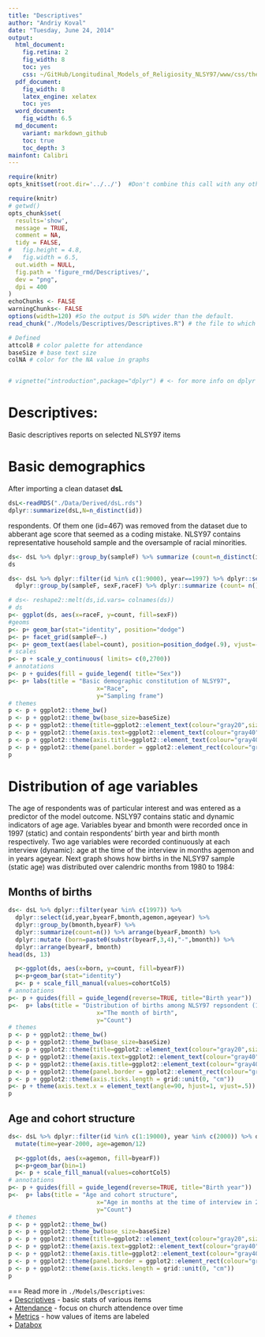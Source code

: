 ```yaml
---
title: "Descriptives"
author: "Andriy Koval"
date: "Tuesday, June 24, 2014"
output:
  html_document:
    fig.retina: 2
    fig_width: 8
    toc: yes
    css: ~/GitHub/Longitudinal_Models_of_Religiosity_NLSY97/www/css/thesis.css
  pdf_document:
    fig_width: 8
    latex_engine: xelatex
    toc: yes
  word_document:
    fig_width: 6.5
  md_document:
    variant: markdown_github
    toc: true
    toc_depth: 3
mainfont: Calibri
---
```



<!--  Set the working directory to the repository's base directory; this assumes the report is nested inside of only one directory.-->
```r
require(knitr)
opts_knit$set(root.dir='../../')  #Don't combine this call with any other chunk -especially one that uses file paths.

```

```r
require(knitr)
# getwd()
opts_chunk$set(
  results='show', 
  message = TRUE,
  comment = NA, 
  tidy = FALSE,
#   fig.height = 4.8, 
#   fig.width = 6.5, 
  out.width = NULL,
  fig.path = 'figure_rmd/Descriptives/',     
  dev = "png",
  dpi = 400
)
echoChunks <- FALSE
warningChunks<- FALSE
options(width=120) #So the output is 50% wider than the default.
read_chunk("./Models/Descriptives/Descriptives.R") # the file to which knitr calls for the chunks
```

```r
# Defined
attcol8 # color palette for attendance
baseSize # base text size
colNA # color for the NA value in graphs

```

```r
```

```r
# vignette("introduction",package="dplyr") # <- for more info on dplyr
```

Descriptives:
===  
Basic descriptives reports on selected NLSY97 items

# Basic demographics 
After importing a clean dataset **dsL** 

```r
dsL<-readRDS("./Data/Derived/dsL.rds")
dplyr::summarize(dsL,N=n_distinct(id))
```
respondents. Of them one (id=467) was removed from the dataset due to abberant age score that seemed as a coding mistake. NLSY97 contains representative household sample and the oversample of racial minorities. 

```r
ds<- dsL %>% dplyr::group_by(sampleF) %>% summarize (count=n_distinct(id))
ds
```



```r
ds<- dsL %>% dplyr::filter(id %in% c(1:9000), year==1997) %>% dplyr::select(id,sampleF,sexF, raceF) %>%
  dplyr::group_by(sampleF, sexF,raceF) %>% dplyr::summarize (count= n()) 

# ds<- reshape2::melt(ds,id.vars= colnames(ds))
# ds
p<- ggplot(ds, aes(x=raceF, y=count, fill=sexF))
#geoms
p<- p+ geom_bar(stat="identity", position="dodge")
p<- p+ facet_grid(sampleF~.)
p<- p+ geom_text(aes(label=count), position=position_dodge(.9), vjust=-.2, size=3.5)
# scales
p<- p + scale_y_continuous( limits= c(0,2700))
# annotations
p<- p + guides(fill = guide_legend( title="Sex")) 
p<- p+ labs(title = "Basic demographic constitution of NLSY97",
                         x="Race",
                         y="Sampling frame")
# themes
p <- p + ggplot2::theme_bw()
p <- p + ggplot2::theme_bw(base_size=baseSize)
p <- p + ggplot2::theme(title=ggplot2::element_text(colour="gray20",size = 12)) 
p <- p + ggplot2::theme(axis.text=ggplot2::element_text(colour="gray40"))
p <- p + ggplot2::theme(axis.title=ggplot2::element_text(colour="gray40"))
p <- p + ggplot2::theme(panel.border = ggplot2::element_rect(colour="gray80"))
p 


```

# Distribution of age variables
The age of respondents was of particular interest and was entered as a predictor of the model outcome. NSLY97 contains static and dynamic indicators of age age. Variables  byear and bmonth were recorded once in 1997 (static) and contain respondents’ birth year and birth month respectively. Two age variables were recorded continuously at each interview (dynamic): age at the time of the interview in months agemon and in years ageyear.   Next graph shows how births in the NLSY97 sample (static age) was distributed over calendric months from 1980 to 1984:

## Months of births
```r
ds<- dsL %>% dplyr::filter(year %in% c(1997)) %>% 
  dplyr::select(id,year,byearF,bmonth,agemon,ageyear) %>%
  dplyr::group_by(bmonth,byearF) %>%
  dplyr::summarize(count=n()) %>% arrange(byearF,bmonth) %>%
  dplyr::mutate (born=paste0(substr(byearF,3,4),"-",bmonth)) %>%
  dplyr::arrange(byearF, bmonth)
head(ds, 13)

  p<-ggplot(ds, aes(x=born, y=count, fill=byearF))
  p<-p+geom_bar(stat="identity")
  p<- p + scale_fill_manual(values=cohortCol5)
# annotations
p<- p + guides(fill = guide_legend(reverse=TRUE, title="Birth year")) 
p<-  p+ labs(title = "Distribution of births among NLSY97 repsondent (1997)",
                         x="The month of birth",
                         y="Count")
# themes
p <- p + ggplot2::theme_bw()
p <- p + ggplot2::theme_bw(base_size=baseSize)
p <- p + ggplot2::theme(title=ggplot2::element_text(colour="gray20",size = 12)) 
p <- p + ggplot2::theme(axis.text=ggplot2::element_text(colour="gray40", size=8))
p <- p + ggplot2::theme(axis.title=ggplot2::element_text(colour="gray40"))
p <- p + ggplot2::theme(panel.border = ggplot2::element_rect(colour="gray80"))
p <- p + ggplot2::theme(axis.ticks.length = grid::unit(0, "cm"))
p<- p + theme(axis.text.x = element_text(angle=90, hjust=1, vjust=.5))
p
```


## Age and cohort structure 
```r
ds<- dsL %>% dplyr::filter(id %in% c(1:19000), year %in% c(2000)) %>% dplyr::select(id,year,byearF,attend,agemon,ageyear) %>%
  mutate(time=year-2000, age=agemon/12)

  p<-ggplot(ds, aes(x=agemon, fill=byearF))
  p<-p+geom_bar(bin=1)
  p<- p + scale_fill_manual(values=cohortCol5)
# annotations
p<- p + guides(fill = guide_legend(reverse=TRUE, title="Birth year")) 
p<-  p+ labs(title = "Age and cohort structure",
                         x="Age in months at the time of interview in 2000",
                         y="Count")
# themes
p <- p + ggplot2::theme_bw()
p <- p + ggplot2::theme_bw(base_size=baseSize)
p <- p + ggplot2::theme(title=ggplot2::element_text(colour="gray20",size = 12)) 
p <- p + ggplot2::theme(axis.text=ggplot2::element_text(colour="gray40"))
p <- p + ggplot2::theme(axis.title=ggplot2::element_text(colour="gray40"))
p <- p + ggplot2::theme(panel.border = ggplot2::element_rect(colour="gray80"))
p <- p + ggplot2::theme(axis.ticks.length = grid::unit(0, "cm"))
p
```

===
Read more in <code>./Models/Descriptives</code>:   
+ [Descriptives](./Descriptives.md) - basic stats of various items   
+ [Attendance](./Attendance.md) - focus on church attendence over time   
+ [Metrics](./Metrics.md) - how values of items are labeled   
+ [Databox](./Databox.md)   


[databox]:http://statcanvas.net/thesis/databox/
[derive]:https://github.com/andkov/Longitudinal_Models_of_Religiosity_NLSY97/blob/master/Data/Derive_dsL_from_Extract.md
[labels]:https://github.com/andkov/Longitudinal_Models_of_Religiosity_NLSY97/blob/master/Scripts/Data/LabelingFactorLevels.R
[manipulate]:https://github.com/andkov/Longitudinal_Models_of_Religiosity_NLSY97/blob/master/Vignettes/dplyr/Data_Manipulation_Guide.md
